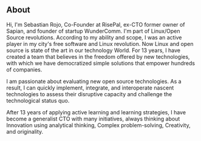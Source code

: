 ## About


Hi, I'm Sebastian Rojo, Co-Founder at RisePal, ex-CTO former owner of Sapian, and founder of startup WunderComm. I'm part of Linux/Open Source revolutions. According to my ability and scope, I was an active player in my city's free software and Linux revolution. Now Linux and open source is state of the art in our technology World. For 13 years, I have created a team that believes in the freedom offered by new technologies, with which we have democratized simple solutions that empower hundreds of companies.

I am passionate about evaluating new open source technologies. As a result, I can quickly implement, integrate, and interoperate nascent technologies to assess their disruptive capacity and challenge the technological status quo. 

After 13 years of applying active learning and learning strategies, I have become a generalist CTO with many initiatives, always thinking about Innovation using analytical thinking, Complex problem-solving, Creativity, and originality.